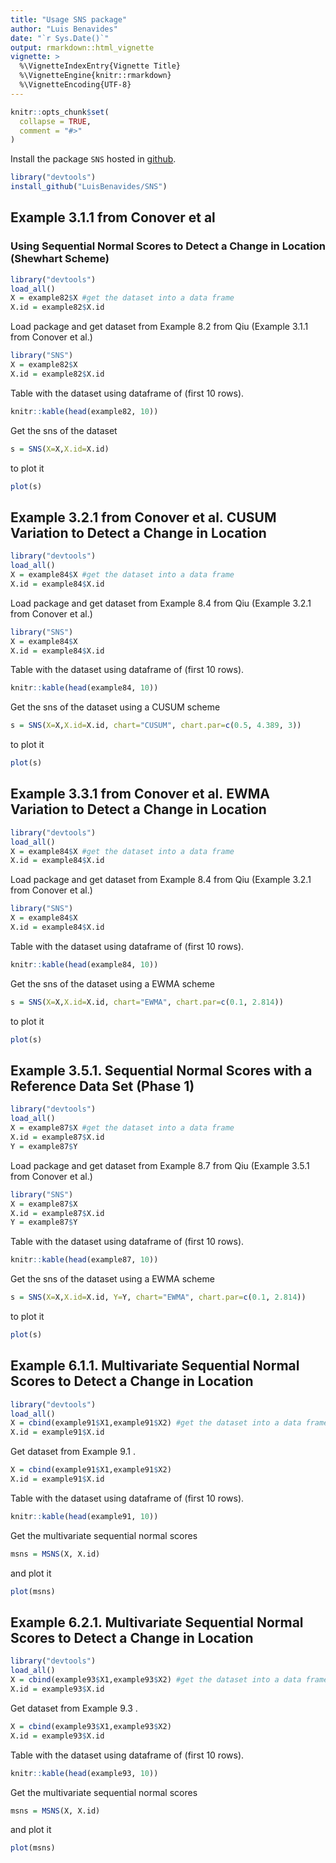 ```yaml
---
title: "Usage SNS package"
author: "Luis Benavides"
date: "`r Sys.Date()`"
output: rmarkdown::html_vignette
vignette: >
  %\VignetteIndexEntry{Vignette Title}
  %\VignetteEngine{knitr::rmarkdown}
  %\VignetteEncoding{UTF-8}
---
```


```r
knitr::opts_chunk$set(
  collapse = TRUE,
  comment = "#>"
)
```

Install the package `SNS` hosted in [github](https://github.com/LuisBenavides/sns).
```r
library("devtools")
install_github("LuisBenavides/SNS")
```

## Example 3.1.1 from Conover et al
### Using Sequential Normal Scores to Detect a Change in Location (Shewhart Scheme)
```r
library("devtools")
load_all()
X = example82$X #get the dataset into a data frame
X.id = example82$X.id
```
Load package and get dataset from Example 8.2 \code{example82} from Qiu (Example 3.1.1 from Conover et al.)
```r
library("SNS")
X = example82$X
X.id = example82$X.id
```
Table with the dataset using dataframe of \code{R} (first 10 rows).
```r
knitr::kable(head(example82, 10))
```

Get the sns of the dataset
```r
s = SNS(X=X,X.id=X.id)
```
to plot it
```r
plot(s)
```
## Example 3.2.1 from Conover et al. CUSUM Variation to Detect a Change in Location
```r
library("devtools")
load_all()
X = example84$X #get the dataset into a data frame
X.id = example84$X.id
```
Load package and get dataset from Example 8.4 \code{example84} from Qiu (Example 3.2.1 from Conover et al.)
```r
library("SNS")
X = example84$X
X.id = example84$X.id
```
Table with the dataset using dataframe of \code{R} (first 10 rows).
```r
knitr::kable(head(example84, 10))
```

Get the sns of the dataset using a CUSUM scheme
```r
s = SNS(X=X,X.id=X.id, chart="CUSUM", chart.par=c(0.5, 4.389, 3)) 
```
to plot it
```r
plot(s)
```

## Example 3.3.1 from Conover et al. EWMA Variation to Detect a Change in Location
```r
library("devtools")
load_all()
X = example84$X #get the dataset into a data frame
X.id = example84$X.id
```
Load package and get dataset from Example 8.4 \code{example84} from Qiu (Example 3.2.1 from Conover et al.)
```r
library("SNS")
X = example84$X
X.id = example84$X.id
```
Table with the dataset using dataframe of \code{R} (first 10 rows).
```r
knitr::kable(head(example84, 10))
```

Get the sns of the dataset using a EWMA scheme
```r
s = SNS(X=X,X.id=X.id, chart="EWMA", chart.par=c(0.1, 2.814))
```

to plot it
```r
plot(s)
```

## Example 3.5.1. Sequential Normal Scores with a Reference Data Set (Phase 1)
```r
library("devtools")
load_all()
X = example87$X #get the dataset into a data frame
X.id = example87$X.id
Y = example87$Y
```
Load package and get dataset from Example 8.7 \code{example87} from Qiu (Example 3.5.1 from Conover et al.)
```r
library("SNS")
X = example87$X
X.id = example87$X.id
Y = example87$Y
```
Table with the dataset using dataframe of \code{R} (first 10 rows).
```r
knitr::kable(head(example87, 10))
```

Get the sns of the dataset using a EWMA scheme
```r
s = SNS(X=X,X.id=X.id, Y=Y, chart="EWMA", chart.par=c(0.1, 2.814))
```

to plot it
```r
plot(s)
```

## Example 6.1.1. Multivariate Sequential Normal Scores to Detect a Change in Location
```r
library("devtools")
load_all()
X = cbind(example91$X1,example91$X2) #get the dataset into a data frame
X.id = example91$X.id
```

Get dataset from Example 9.1 \code{example91}.
```r
X = cbind(example91$X1,example91$X2)
X.id = example91$X.id
```

Table with the dataset using dataframe of \code{R} (first 10 rows).
```r
knitr::kable(head(example91, 10))
```

Get the multivariate sequential normal scores
```r
msns = MSNS(X, X.id)
```
and plot it
```r
plot(msns)
```

## Example 6.2.1. Multivariate Sequential Normal Scores to Detect a Change in Location
```r
library("devtools")
load_all()
X = cbind(example93$X1,example93$X2) #get the dataset into a data frame
X.id = example93$X.id
```

Get dataset from Example 9.3 \code{example93}.
```r
X = cbind(example93$X1,example93$X2)
X.id = example93$X.id
```

Table with the dataset using dataframe of \code{R} (first 10 rows).
```r
knitr::kable(head(example93, 10))
```

Get the multivariate sequential normal scores
```r
msns = MSNS(X, X.id)
```
and plot it
```r
plot(msns)
```
